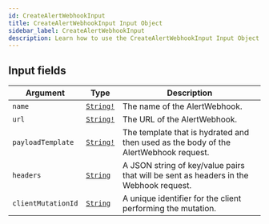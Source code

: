 ```yaml
---
id: CreateAlertWebhookInput
title: CreateAlertWebhookInput Input Object
sidebar_label: CreateAlertWebhookInput
description: Learn how to use the CreateAlertWebhookInput Input Object for Builder's API.
---
```


## Input fields

| Argument           | Type                                      | Description                                                                           |
| ------------------ | ----------------------------------------- | ------------------------------------------------------------------------------------- |
| `name`             | [`String!`](/self-managed/composer/builder/api/schema/scalar/String.mdx) | The name of the AlertWebhook.                                                         |
| `url`              | [`String!`](/self-managed/composer/builder/api/schema/scalar/String.mdx) | The URL of the AlertWebhook.                                                          |
| `payloadTemplate`  | [`String!`](/self-managed/composer/builder/api/schema/scalar/String.mdx) | The template that is hydrated and then used as the body of the AlertWebhook request.  |
| `headers`          | [`String`](/self-managed/composer/builder/api/schema/scalar/String.mdx)  | A JSON string of key/value pairs that will be sent as headers in the Webhook request. |
| `clientMutationId` | [`String`](/self-managed/composer/builder/api/schema/scalar/String.mdx)  | A unique identifier for the client performing the mutation.                           |
